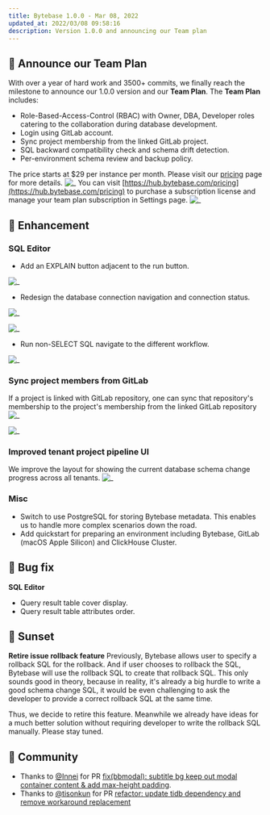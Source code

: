 ```yaml
---
title: Bytebase 1.0.0 - Mar 08, 2022
updated_at: 2022/03/08 09:58:16
description: Version 1.0.0 and announcing our Team plan
---
```



## 🚀 Announce our Team Plan

With over a year of hard work and 3500+ commits, we finally reach the milestone to announce our 1.0.0 version and our **Team Plan**. The **Team Plan** includes:

- Role-Based-Access-Control (RBAC) with Owner, DBA, Developer roles catering to the collaboration during database development.
- Login using GitLab account.
- Sync project membership from the linked GitLab project.
- SQL backward compatibility check and schema drift detection.
- Per-environment schema review and backup policy.

The price starts at $29 per instance per month. Please visit our [pricing](https://www.bytebase.com/pricing) page for more details.
![_](/content/changelog/1.0.0/pricing.webp)
You can visit [https://hub.bytebase.com/pricing](https://hub.bytebase.com/pricing) to purchase a subscription license and manage your team plan subscription in Settings page.
![_](/content/changelog/1.0.0/subscription.webp)

## 🎄 Enhancement

### SQL Editor

- Add an EXPLAIN button adjacent to the run button.

![_](/content/changelog/1.0.0/sql-editor-explain.webp)

- Redesign the database connection navigation and connection status.

![_](/content/changelog/1.0.0/sql-editor-navigation.webp)

![_](/content/changelog/1.0.0/sql-editor-conneciton-status.webp)

- Run non-SELECT SQL navigate to the different workflow.

![_](/content/changelog/1.0.0/sql-editor-workflow.webp)

### Sync project members from GitLab

If a project is linked with GitLab repository, one can sync that repository's membership to the project's membership from the linked GitLab repository
![_](/content/changelog/1.0.0/project-membership-vcs-sync.webp)

![_](/content/changelog/1.0.0/gitlab-role.webp)

### Improved tenant project pipeline UI

We improve the layout for showing the current database schema change progress across all tenants.
![_](/content/changelog/1.0.0/tenant-matrix.webp)

### Misc

- Switch to use PostgreSQL for storing Bytebase metadata. This enables us to handle more complex scenarios down the road.
- Add quickstart for preparing an environment including Bytebase, GitLab (macOS Apple Silicon) and ClickHouse Cluster.

## 🐞 Bug fix

**SQL Editor**

- Query result table cover display.
- Query result table attributes order.

## 🌄 Sunset

**Retire issue rollback feature**
Previously, Bytebase allows user to specify a rollback SQL for the rollback. And if user chooses to rollback the SQL, Bytebase will use the rollback SQL to create that rollback SQL. This only sounds good in theory, because in reality, it's already a big hurdle to write a good schema change SQL, it would be even challenging to ask the developer to provide a correct rollback SQL at the same time.

Thus, we decide to retire this feature. Meanwhile we already have ideas for a much better solution without requiring developer to write the rollback SQL manually. Please stay tuned.

## 🎠 Community

- Thanks to [@Innei](https://github.com/Innei) for PR [fix(bbmodal): subtitle bg keep out modal container content & add max-height padding](https://github.com/bytebase/bytebase/pull/679).
- Thanks to [@tisonkun](https://github.com/tisonkun) for PR [refactor: update tidb dependency and remove workaround replacement](https://github.com/bytebase/bytebase/pull/611)

<InstallUpgrade />
